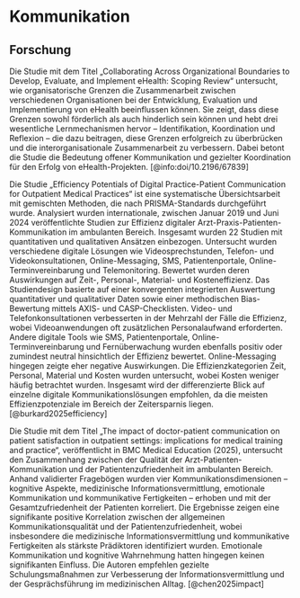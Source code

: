 # Kommunikation

## Forschung

Die Studie mit dem Titel „Collaborating Across Organizational Boundaries to Develop, Evaluate, and Implement eHealth: Scoping Review“ untersucht, wie organisatorische Grenzen die Zusammenarbeit zwischen verschiedenen Organisationen bei der Entwicklung, Evaluation und Implementierung von eHealth beeinflussen können. Sie zeigt, dass diese Grenzen sowohl förderlich als auch hinderlich sein können und hebt drei wesentliche Lernmechanismen hervor – Identifikation, Koordination und Reflexion – die dazu beitragen, diese Grenzen erfolgreich zu überbrücken und die interorganisationale Zusammenarbeit zu verbessern. Dabei betont die Studie die Bedeutung offener Kommunikation und gezielter Koordination für den Erfolg von eHealth-Projekten. [@info:doi/10.2196/67839]

Die Studie „Efficiency Potentials of Digital Practice-Patient Communication for Outpatient Medical Practices“ ist eine systematische Übersichtsarbeit mit gemischten Methoden, die nach PRISMA-Standards durchgeführt wurde. Analysiert wurden internationale, zwischen Januar 2019 und Juni 2024 veröffentlichte Studien zur Effizienz digitaler Arzt-Praxis-Patienten-Kommunikation im ambulanten Bereich. Insgesamt wurden 22 Studien mit quantitativen und qualitativen Ansätzen einbezogen. Untersucht wurden verschiedene digitale Lösungen wie Videosprechstunden, Telefon- und Videokonsultationen, Online-Messaging, SMS, Patientenportale, Online-Terminvereinbarung und Telemonitoring. Bewertet wurden deren Auswirkungen auf Zeit-, Personal-, Material- und Kosteneffizienz. Das Studiendesign basierte auf einer konvergenten integrierten Auswertung quantitativer und qualitativer Daten sowie einer methodischen Bias-Bewertung mittels AXIS- und CASP-Checklisten. Video- und Telefonkonsultationen verbesserten in der Mehrzahl der Fälle die Effizienz, wobei Videoanwendungen oft zusätzlichen Personalaufwand erforderten. Andere digitale Tools wie SMS, Patientenportale, Online-Terminvereinbarung und Fernüberwachung wurden ebenfalls positiv oder zumindest neutral hinsichtlich der Effizienz bewertet. Online-Messaging hingegen zeigte eher negative Auswirkungen. Die Effizienzkategorien Zeit, Personal, Material und Kosten wurden untersucht, wobei Kosten weniger häufig betrachtet wurden. Insgesamt wird der differenzierte Blick auf einzelne digitale Kommunikationslösungen empfohlen, da die meisten Effizienzpotenziale im Bereich der Zeitersparnis liegen. [@burkard2025efficiency]

Die Studie mit dem Titel „The impact of doctor-patient communication on patient satisfaction in outpatient settings: implications for medical training and practice“, veröffentlicht in BMC Medical Education (2025), untersucht den Zusammenhang zwischen der Qualität der Arzt-Patienten-Kommunikation und der Patientenzufriedenheit im ambulanten Bereich. Anhand validierter Fragebögen wurden vier Kommunikationsdimensionen – kognitive Aspekte, medizinische Informationsvermittlung, emotionale Kommunikation und kommunikative Fertigkeiten – erhoben und mit der Gesamtzufriedenheit der Patienten korreliert. Die Ergebnisse zeigen eine signifikante positive Korrelation zwischen der allgemeinen Kommunikationsqualität und der Patientenzufriedenheit, wobei insbesondere die medizinische Informationsvermittlung und kommunikative Fertigkeiten als stärkste Prädiktoren identifiziert wurden. Emotionale Kommunikation und kognitive Wahrnehmung hatten hingegen keinen signifikanten Einfluss. Die Autoren empfehlen gezielte Schulungsmaßnahmen zur Verbesserung der Informationsvermittlung und der Gesprächsführung im medizinischen Alltag. [@chen2025impact]
